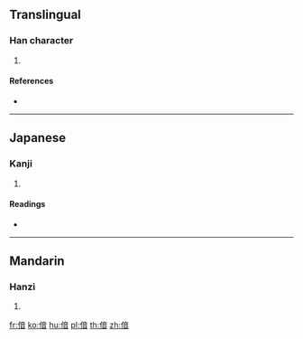 ==Translingual==

===Han character===
{{Han char|rn=9|rad=人|as=09|sn=11|four=20261|canj=OYTA|ids=⿰亻音}}

# {{defn|Han|sort=人09}}

====References====
* {{Han ref|kx=0111.090|dkj=00873|dj=0237.080|hdz=10194.090|uh=5063|ud=20579|bh=D460|bd=54368}}

----

==Japanese==

===Kanji===
{{ja-kanji|grade=|rs=人09}}

# {{defn|lang=ja|sort=人09}}

====Readings====
* {{ja-readings|on=[[えん]] (en), [[あん]] (an)|kun=[[きよい]] (kiyoi)}}

----

==Mandarin==

===Hanzi===
{{cmn-hanzi|pin=[[yān]] ([[yan1]])|wg=yen<sup>1</sup>}}

# {{defn|lang=cmn|sort=人09}}

[[fr:偣]]
[[ko:偣]]
[[hu:偣]]
[[pl:偣]]
[[th:偣]]
[[zh:偣]]